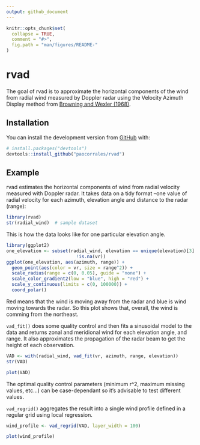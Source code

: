 ```yaml
---
output: github_document
---
```


<!-- README.md is generated from README.Rmd. Please edit that file -->

```r
knitr::opts_chunk$set(
  collapse = TRUE,
  comment = "#>",
  fig.path = "man/figures/README-"
)
```
# rvad

<!-- badges: start -->
<!-- badges: end -->

The goal of rvad is to approximate the horizontal components of the wind from radial wind measured by Doppler radar using the Velocity Azimuth Display method from [Browning and Wexler (1968)](https://journals.ametsoc.org/doi/abs/10.1175/1520-0450%281968%29007%3C0105%3ATDOKPO%3E2.0.CO%3B2).

## Installation

You can install the development version from [GitHub](https://github.com/) with:

<!-- the released version of rvad from [CRAN](https://CRAN.R-project.org) with:

``` r
install.packages("rvad")
```

And --> 

``` r
# install.packages("devtools")
devtools::install_github("paocorrales/rvad")
```

## Example

rvad estimates the horizontal components of wind from radial velocity measured with Doppler radar. It takes data on a tidy format --one value of radial velocity for each azimuth, elevation angle and distance to the radar (range):

```r
library(rvad)
str(radial_wind)  # sample dataset
```

This is how the data looks like for one particular elevation angle.

```r
library(ggplot2)
one_elevation <- subset(radial_wind, elevation == unique(elevation)[3] &
                          !is.na(vr))
ggplot(one_elevation, aes(azimuth, range)) +
  geom_point(aes(color = vr, size = range^2)) +
  scale_radius(range = c(0, 0.05), guide = "none") +
  scale_color_gradient2(low = "blue", high = "red") +
  scale_y_continuous(limits = c(0, 100000)) +
  coord_polar()
```

Red means that the wind is moving away from the radar and blue is wind moving towards the radar. So this plot shows that, overall, the wind is comming from the northeast. 

`vad_fit()` does some quality control and then fits a sinusoidal model to the data and returns zonal and meridional wind for each elevation angle, and range. It also approximates the propagation of the radar beam to get the height of each observation.

```r
VAD <- with(radial_wind, vad_fit(vr, azimuth, range, elevation))
str(VAD)
```


```r
plot(VAD)
```

The optimal quality control parameters (minimum r^2, maximum missing values, etc...) can be case-dependant so it's advisable to test different values.

`vad_regrid()` aggregates the result into a single wind profile defined in a regular grid using local regression.

```r
wind_profile <- vad_regrid(VAD, layer_width = 100)

plot(wind_profile)
```





